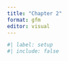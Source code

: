 ```yaml
---
title: "Chapter 2"
format: gfm
editor: visual
---
```


```r
#| label: setup
#| include: false


```

